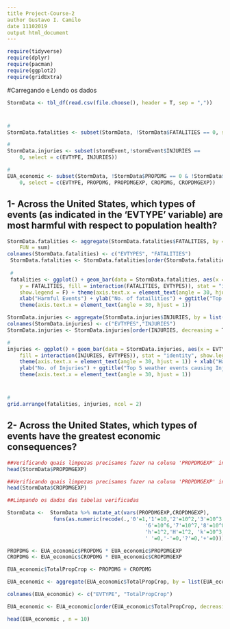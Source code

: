 ```yaml
---
title Project-Course-2
author Gustavo I. Camilo
date 11102019
output html_document
---
```


```r
require(tidyverse)
require(dplyr)
require(pacman)
require(ggplot2)
require(gridExtra)
```

#Carregando e Lendo os dados
```r
StormData <- tbl_df(read.csv(file.choose(), header = T, sep = ","))
```

#
```r
#
StormData.fatalities <- subset(StormData, !StormData$FATALITIES == 0, select = c(EVTYPE, FATALITIES))

#
StormData.injuries <- subset(stormEvent,!stormEvent$INJURIES == 
    0, select = c(EVTYPE, INJURIES))

#
EUA_economic <- subset(StormData, !StormData$PROPDMG == 0 & !StormData$CROPDMG == 
    0, select = c(EVTYPE, PROPDMG, PROPDMGEXP, CROPDMG, CROPDMGEXP))

```


## 1- Across the United States, which types of events (as indicated in the 'EVTYPE' variable) are most harmful with respect to population health?



```r

StormData.fatalities <- aggregate(StormData.fatalities$FATALITIES, by = list(StormData.fatalities$EVTYPE), 
    FUN = sum)
colnames(StormData.fatalities) <- c("EVTYPES", "FATALITIES")
 StormData.fatalities <- StormData.fatalities[order(StormData.fatalities$FATALITIES, decreasing = TRUE), ][1:10, ]
 
 #
 fatalities <- ggplot() + geom_bar(data = StormData.fatalities, aes(x = EVTYPES, 
    y = FATALITIES, fill = interaction(FATALITIES, EVTYPES)), stat = "identity", 
    show.legend = F) + theme(axis.text.x = element_text(angle = 30, hjust = 1)) + 
    xlab("Harmful Events") + ylab("No. of fatailities") + ggtitle("Top 5 weather events causing fatalities") + 
    theme(axis.text.x = element_text(angle = 30, hjust = 1))

```


```r


StormData.injuries <- aggregate(StormData.injuries$INJURIES, by = list(StormData.injuries$EVTYPE), FUN = sum)
colnames(StormData.injuries) <- c("EVTYPES","INJURIES")  
StormData.injuries <- StormData.injuries[order(INJURIES, decreasing = T,) ][1:10, ]

#
injuries <- ggplot() + geom_bar(data = StormData.injuries, aes(x = EVTYPES, y = INJURIES, 
    fill = interaction(INJURIES, EVTYPES)), stat = "identity", show.legend = F) + 
    theme(axis.text.x = element_text(angle = 30, hjust = 1)) + xlab("Harmful Events") + 
    ylab("No. of Injuries") + ggtitle("Top 5 weather events causing Injuries") + 
    theme(axis.text.x = element_text(angle = 30, hjust = 1))


```

#
```r

# 
grid.arrange(fatalities, injuries, ncol = 2)

```
## 2- Across the United States, which types of events have the greatest economic consequences?

```r
##Verificando quais limpezas precisamos fazer na coluna 'PROPDMGEXP' indentificado através do levels
head(StormData$PROPDMGEXP)

##Verificando quais limpezas precisamos fazer na coluna 'PROPDMGEXP' indentificado através do levels
head(StormData$CROPDMGEXP)
```
```r
##Limpando os dados das tabelas verificadas

StormData <-  StormData %>% mutate_at(vars(PROPDMGEXP,CROPDMGEXP), 
               funs(as.numeric(recode(.,'0'=1,'1'=10,'2'=10^2,'3'=10^3,'4'=10^4,'5'=10^5,
                                             '6'=10^6,'7'=10^7,'8'=10^8, 'B'=10^9,
                                             'h'=1^2,'H'=1^2, 'k'=10^3,'K'=10^3,'m'=10^6,'M'=10^6,
                                             ' '=0,'-'=0,'?'=0,'+'=0))))                            


```


```r

PROPDMG <- EUA_economic$PROPDMG * EUA_economic$PROPDMGEXP
CROPDMG <- EUA_economic$CROPDMG * EUA_economic$CROPDMGEXP

EUA_economic$TotalPropCrop <- PROPDMG + CROPDMG

EUA_economic <- aggregate(EUA_economic$TotalPropCrop, by = list(EUA_economic$EVTYPE), FUN = sum) 

colnames(EUA_economic) <- c("EVTYPE", "TotalPropCrop")

EUA_economic <- EUA_economic[order(EUA_economic$TotalPropCrop, decreasing = T), ][1:10, ]

head(EUA_economic , n = 10)
```

